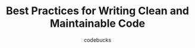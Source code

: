---
title: "Best Practices for Writing Clean and Maintainable Code"
description: How to deploy your Next.js apps on Vercel.
image: "/public/kb.webp"
publishedAt: "2023-01-02"
updatedAt: "2023-01-02"
author: "codebucks"
isPublished: true
tags: 
- code quality
---